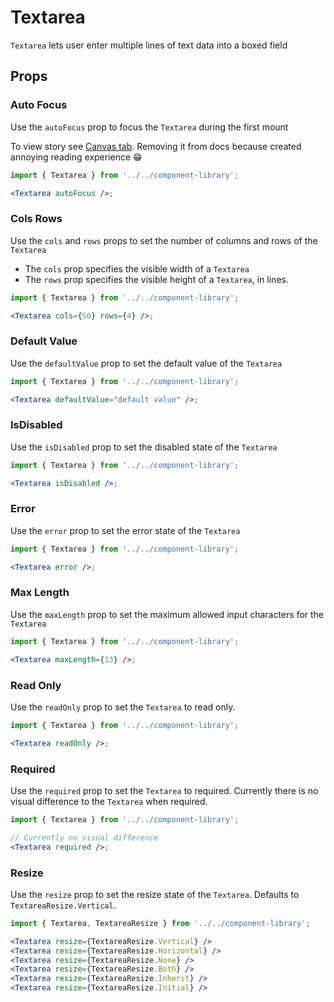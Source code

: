

# Textarea

`Textarea` lets user enter multiple lines of text data into a boxed field

<Canvas>
  <Story id="components-componentlibrary-textarea--default-story" />
</Canvas>

## Props

<ArgTypes of={Textarea} />

### Auto Focus

Use the `autoFocus` prop to focus the `Textarea` during the first mount

To view story see [Canvas tab](/story/components-componentlibrary-textarea--auto-complete). Removing it from docs because created annoying reading experience 😁

```jsx
import { Textarea } from '../../component-library';

<Textarea autoFocus />;
```

### Cols Rows

Use the `cols` and `rows` props to set the number of columns and rows of the `Textarea`

- The `cols` prop specifies the visible width of a `Textarea`
- The `rows` prop specifies the visible height of a `Textarea`, in lines.

<Canvas>
  <Story id="components-componentlibrary-textarea--cols-rows" />
</Canvas>

```jsx
import { Textarea } from '../../component-library';

<Textarea cols={50} rows={4} />;
```

### Default Value

Use the `defaultValue` prop to set the default value of the `Textarea`

<Canvas>
  <Story id="components-componentlibrary-textarea--default-value" />
</Canvas>

```jsx
import { Textarea } from '../../component-library';

<Textarea defaultValue="default value" />;
```

### IsDisabled

Use the `isDisabled` prop to set the disabled state of the `Textarea`

<Canvas>
  <Story id="components-componentlibrary-textarea--is-disabled" />
</Canvas>

```jsx
import { Textarea } from '../../component-library';

<Textarea isDisabled />;
```

### Error

Use the `error` prop to set the error state of the `Textarea`

<Canvas>
  <Story id="components-componentlibrary-textarea--error-story" />
</Canvas>

```jsx
import { Textarea } from '../../component-library';

<Textarea error />;
```

### Max Length

Use the `maxLength` prop to set the maximum allowed input characters for the `Textarea`

<Canvas>
  <Story id="components-componentlibrary-textarea--max-length" />
</Canvas>

```jsx
import { Textarea } from '../../component-library';

<Textarea maxLength={13} />;
```

### Read Only

Use the `readOnly` prop to set the `Textarea` to read only.

<Canvas>
  <Story id="components-componentlibrary-textarea--read-only" />
</Canvas>

```jsx
import { Textarea } from '../../component-library';

<Textarea readOnly />;
```

### Required

Use the `required` prop to set the `Textarea` to required. Currently there is no visual difference to the `Textarea` when required.

<Canvas>
  <Story id="components-componentlibrary-textarea--required" />
</Canvas>

```jsx
import { Textarea } from '../../component-library';

// Currently no visual difference
<Textarea required />;
```

### Resize

Use the `resize` prop to set the resize state of the `Textarea`. Defaults to `TextareaResize.Vertical`.

<Canvas>
  <Story id="components-componentlibrary-textarea--resize" />
</Canvas>

```jsx
import { Textarea, TextareaResize } from '../../component-library';

<Textarea resize={TextareaResize.Vertical} />
<Textarea resize={TextareaResize.Horizontal} />
<Textarea resize={TextareaResize.None} />
<Textarea resize={TextareaResize.Both} />
<Textarea resize={TextareaResize.Inherit} />
<Textarea resize={TextareaResize.Initial} />
```
